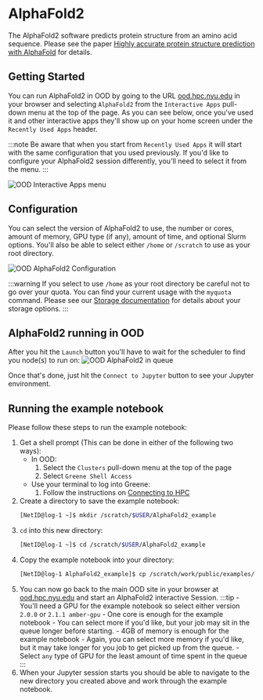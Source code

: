 # AlphaFold2

The AlphaFold2 software predicts protein structure from an amino acid sequence.  Please see the paper [Highly accurate protein structure prediction with AlphaFold](https://www.nature.com/articles/s41586-021-03819-2) for details.

## Getting Started
You can run AlphaFold2 in OOD by going to the URL [ood.hpc.nyu.edu](http://ood.hpc.nyu.edu) in your browser and selecting `AlphaFold2` from the `Interactive Apps` pull-down menu at the top of the page.  As you can see below, once you've used it and other interactive apps they'll show up on your home screen under the `Recently Used Apps` header.

:::note
Be aware that when you start from `Recently Used Apps` it will start with the same configuration that you used previously.  If you'd like to configure your AlphaFold2 session differently, you'll need to select it from the menu.
:::

![OOD Interactive Apps menu](./static/ood_interactive_apps_alphafold2.png)

## Configuration

You can select the version of AlphaFold2 to use, the number or cores, amount of memory, GPU type (if any), amount of time, and optional Slurm options.  You'll also be able to select either `/home` or `/scratch` to use as your root directory.

![OOD AlphaFold2 Configuration](./static/ood_alphafold2_config.png)
 
:::warning
If you select to use `/home` as your root directory be careful not to go over your quota.  You can find your current usage with the `myquota` command.  Please see our [Storage documentation](../03_storage/01_intro_and_data_management.mdx) for details about your storage options.
:::

## AlphaFold2 running in OOD

After you hit the `Launch` button you'll have to wait for the scheduler to find you node(s) to run on:
![OOD AlphaFold2 in queue](./static/ood_alphafold2_in_queue.png)

Once that's done, just hit the `Connect to Jupyter` button to see your Jupyter environment.

## Running the example notebook

Please follow these steps to run the example notebook:
1.   Get a shell prompt (This can be done in either of the following two ways):
        -   In OOD:
            1.   Select the `Clusters` pull-down menu at the top of the page
            1.   Select `Greene Shell Access`
        -   Use your terminal to log into Greene:
            1.   Follow the instructions on [Connecting to HPC](../02_connecting_to_hpc/01_connecting_to_hpc.mdx)
1.   Create a directory to save the example notebook:
        ```bash
        [NetID@log-1 ~]$ mkdir /scratch/$USER/AlphaFold2_example
        ```
1.   `cd` into this new directory:
        ```bash
        [NetID@log-1 ~]$ cd /scratch/$USER/AlphaFold2_example
        ```
1.   Copy the example notebook into your directory:
        ```bash
        [NetID@log-1 AlphaFold2_example]$ cp /scratch/work/public/examples/alphafold/alphafold-test.ipynb .
        ```
1.   You can now go back to the main OOD site in your browser at [ood.hpc.nyu.edu](http://ood.hpc.nyu.edu) and start an AlphaFold2 interactive Session.
        :::tip
            -   You'll need a GPU for the example notebook so select either version `2.0.0` or `2.1.1 amber-gpu`
            -   One core is enough for the example notebook
                -   You can select more if you'd like, but your job may sit in the queue longer before starting.
            -   4GB of memory is enough for the example notebook
                -   Again, you can select more memory if you'd like, but it may take longer for you job to get picked up from the queue.
            -   Select `any` type of GPU for the least amount of time spent in the queue
        :::
1.   When your Jupyter session starts you should be able to navigate to the new directory you created above and work through the example notebook.